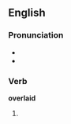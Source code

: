 ==English==

===Pronunciation===
* {{IPA|/'ovəɻleɪd/}}
* {{rhymes|eɪd}}

===Verb===
'''overlaid'''

# {{past of|[[overlay]]}}